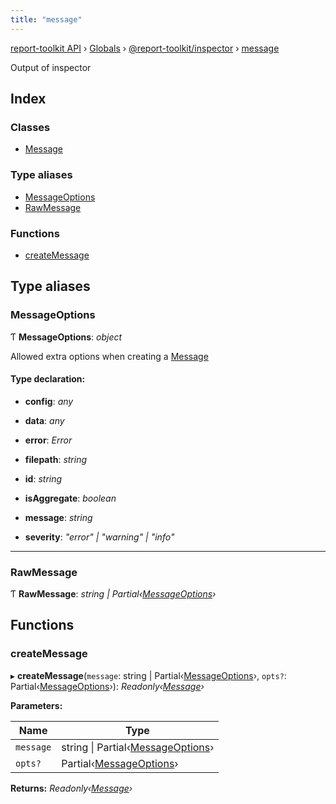 ```yaml
---
title: "message"
---
```


[report-toolkit API](../home.mdx) › [Globals](../home.mdx) › [@report-toolkit/inspector](report_toolkit_inspector.mdx) › [message](report_toolkit_inspector.message.mdx)

Output of inspector

## Index

### Classes

- [Message](../classes/report_toolkit_inspector.message.message.mdx)

### Type aliases

- [MessageOptions](report_toolkit_inspector.message.mdx#messageoptions)
- [RawMessage](report_toolkit_inspector.message.mdx#rawmessage)

### Functions

- [createMessage](report_toolkit_inspector.message.mdx#createmessage)

## Type aliases

### MessageOptions

Ƭ **MessageOptions**: *object*

Allowed extra options when creating a [Message](../classes/report_toolkit_inspector.message.message.mdx)

#### Type declaration:

* **config**: *any*

* **data**: *any*

* **error**: *Error*

* **filepath**: *string*

* **id**: *string*

* **isAggregate**: *boolean*

* **message**: *string*

* **severity**: *"error" | "warning" | "info"*

___

### RawMessage

Ƭ **RawMessage**: *string | Partial‹[MessageOptions](report_toolkit_inspector.message.mdx#messageoptions)›*

## Functions

### createMessage

▸ **createMessage**(`message`: string | Partial‹[MessageOptions](report_toolkit_inspector.message.mdx#messageoptions)›, `opts?`: Partial‹[MessageOptions](report_toolkit_inspector.message.mdx#messageoptions)›): *Readonly‹[Message](../classes/report_toolkit_inspector.message.message.mdx)›*

**Parameters:**

Name | Type |
------ | ------ |
`message` | string &#124; Partial‹[MessageOptions](report_toolkit_inspector.message.mdx#messageoptions)› |
`opts?` | Partial‹[MessageOptions](report_toolkit_inspector.message.mdx#messageoptions)› |

**Returns:** *Readonly‹[Message](../classes/report_toolkit_inspector.message.message.mdx)›*

